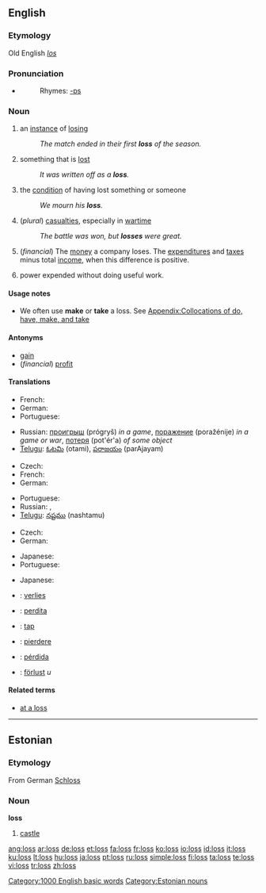 {{see|lõss|löss|los}}
==English==

{{rank|plan|pain|official|940|loss|spot|wonderful|shook}}

===Etymology===
Old English ''[[los]]''

===Pronunciation===
* {{audio|en-us-loss.ogg|Audio (US)}}
*: Rhymes: [[Rhymes:English:-ɒs|-ɒs]]

===Noun===
{{en-noun|es}}

# an [[instance]] of [[losing]]
#: ''The match ended in their first '''loss''' of the season.''
# something that is [[lost]]
#: ''It was written off as a '''loss'''.''
# the [[condition]] of having lost something or someone
#: ''We mourn his '''loss'''.''
# (''plural'') [[casualties]], especially in [[wartime]]
#: ''The battle was won, but '''losses''' were great.''
# (''financial'') The [[money]] a company loses.  The [[expenditure]]s and [[tax]]es minus total [[income]], when this difference is positive.
# {{engineering}} power expended without doing useful work.

====Usage notes====
* We often use '''make''' or '''take''' a loss. See [[Appendix:Collocations of do, have, make, and take]]

====Antonyms====
* [[gain]]
* (''financial'') [[profit]]

====Translations====
{{trans-top|instance of losing}}
* French: {{t+|fr|défaite|f}}
* German: {{t+|de|Verlust|m}}
* Portuguese: {{t+|pt|perda|f}}
{{trans-mid}}
* Russian: [[проигрыш]] (prógryš) {{m}} ''in a game'', [[поражение]] (poražénije) {{n}} ''in a game or war'', [[потеря]] (pot'ér'a) {{f}} ''of some object''
* [[Telugu]]: [[ఓటమి]] (otami), [[పరాజయం]] (parAjayam)
{{trans-bottom}}

{{trans-top|something lost}}
* Czech: {{t-|cs|ztráta|f}}
* French: {{t+|fr|perte|f}}
* German: {{t+|de|Verlust|m}}
{{trans-mid}}
* Portuguese: {{t+|pt|perda|f}}
* Russian: {{t+|ru|потеря|f|tr=pot'ér'a|sc=Cyrl}}, {{t+|ru|утрата|f|tr=utráta|sc=Cyrl}}
* [[Telugu]]: [[నష్టము]] (nashtamu)
{{trans-bottom}}

{{trans-top|financial: money a company loses}}
* Czech: {{t-|cs|ztráta|f}}
* German: {{t+|de|Verlust|m}}
{{trans-mid}}
* Japanese: {{t|ja|損益|tr=son'eki|sc=Jpan}}
* Portuguese: {{t+|pt|perda|f}}
{{trans-bottom}}

{{trans-top|engineering: power expended without doing useful work}}
* Japanese: {{t+|ja|損失|tr=sonshitsu|sc=Jpan}}
{{trans-mid}}
{{trans-bottom}}

{{checktrans}}
* {{ttbc|Dutch}}: [[verlies]] {{n}}
* {{ttbc|Interlingua}}: [[perdita]]
* {{ttbc|Norwegian}}: [[tap]]
* {{ttbc|Romanian}}: [[pierdere]] {{f}}
* {{ttbc|Spanish}}: [[pérdida]]
* {{ttbc|Swedish}}: [[förlust]] ''u''

====Related terms====
* [[at a loss]]

[[Category:1000 English basic words]]

----

==Estonian==

===Etymology===
From German [[Schloss]]

===Noun===
'''loss'''

# [[castle]]

[[Category:Estonian nouns]]

[[ang:loss]]
[[ar:loss]]
[[de:loss]]
[[et:loss]]
[[fa:loss]]
[[fr:loss]]
[[ko:loss]]
[[io:loss]]
[[id:loss]]
[[it:loss]]
[[ku:loss]]
[[lt:loss]]
[[hu:loss]]
[[ja:loss]]
[[pt:loss]]
[[ru:loss]]
[[simple:loss]]
[[fi:loss]]
[[ta:loss]]
[[te:loss]]
[[vi:loss]]
[[tr:loss]]
[[zh:loss]]